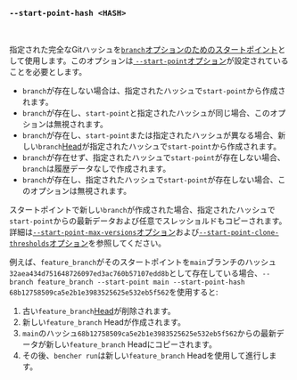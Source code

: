 ### `--start-point-hash <HASH>`

<br />

指定された完全なGitハッシュを[`branch`オプションのためのスタートポイント][start point]として使用します。このオプションは[ `--start-point`オプション][start point option]が設定されていることを必要とします。

- `branch`が存在しない場合は、指定されたハッシュで`start-point`から作成されます。
- `branch`が存在し、`start-point`と指定されたハッシュが同じ場合、このオプションは無視されます。
- `branch`が存在し、`start-point`または指定されたハッシュが異なる場合、新しい`branch`[Head][head]が指定されたハッシュで`start-point`から作成されます。
- `branch`が存在せず、指定されたハッシュで`start-point`が存在しない場合、`branch`は履歴データなしで作成されます。
- `branch`が存在し、指定されたハッシュで`start-point`が存在しない場合、このオプションは無視されます。

スタートポイントで新しい`branch`が作成された場合、指定されたハッシュで`start-point`からの最新データおよび任意でスレッショルドもコピーされます。詳細は[`--start-point-max-versions`オプション][start point max version option]および[`--start-point-clone-thresholds`オプション][start point clone thresholds option]を参照してください。

例えば、`feature_branch`がそのスタートポイントを`main`ブランチのハッシュ`32aea434d751648726097ed3ac760b57107edd8b`として存在している場合、`--branch feature_branch --start-point main --start-point-hash 68b12758509ca5e2b1e3983525625e532eb5f562`を使用すると:

1. 古い`feature_branch`[Head][head]が削除されます。
2. 新しい`feature_branch` Headが作成されます。
3. `main`のハッシュ`68b12758509ca5e2b1e3983525625e532eb5f562`からの最新データが新しい`feature_branch` Headにコピーされます。
4. その後、`bencher run`は新しい`feature_branch` Headを使用して進行します。

[start point]: /ja/docs/explanation/benchmarking/#start-point
[head]: /ja/docs/explanation/benchmarking/#head

[start point option]: #--branch-start-point-branch
[start point max version option]: #--start-point-max-versions-count
[start point clone thresholds option]: #--start-point-clone-thresholds
